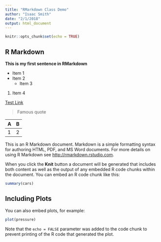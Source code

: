 ```yaml
---
title: "RMarkdown Class Demo"
author: "Isaac Smith"
date: "2/1/2018"
output: html_document
---
```


```r
knitr::opts_chunk$set(echo = TRUE)
```

## R Markdown

**This is my first sentence in RMarkdown**

*   Item 1
*   Item 2
    *   Item 3
1.  Item 4

[Test Link](http://gmu.edu)

> Famous quote

|  A  |  B  |
| --- | --- |
| 1 | 2| 3 |


This is an R Markdown document. Markdown is a simple formatting syntax for authoring HTML, PDF, and MS Word documents. For more details on using R Markdown see <http://rmarkdown.rstudio.com>.

When you click the **Knit** button a document will be generated that includes both content as well as the output of any embedded R code chunks within the document. You can embed an R code chunk like this:

```r
summary(cars)
```

## Including Plots

You can also embed plots, for example:

```r
plot(pressure)
```

Note that the `echo = FALSE` parameter was added to the code chunk to prevent printing of the R code that generated the plot.
